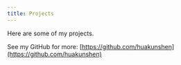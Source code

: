 ```yaml
---
title: Projects
---
```


Here are some of my projects.

See my GitHub for more: [https://github.com/huakunshen](https://github.com/huakunshen)
